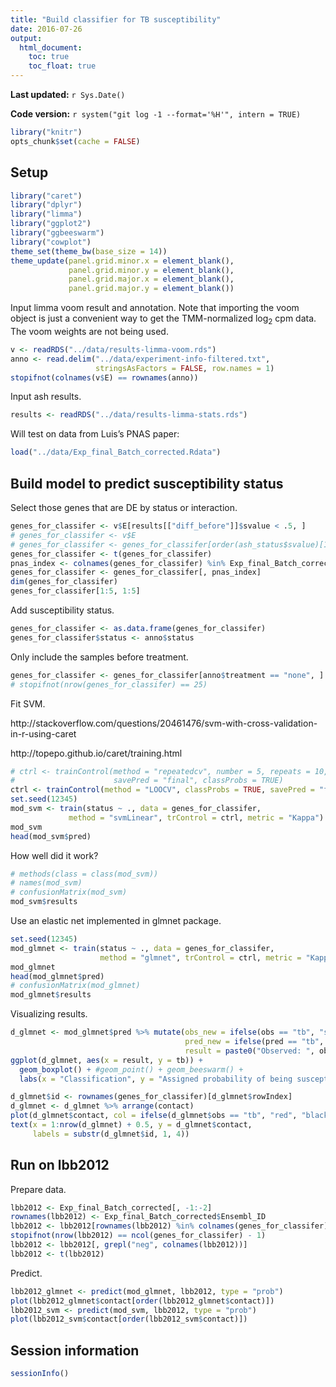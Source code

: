 ```yaml
---
title: "Build classifier for TB susceptibility"
date: 2016-07-26
output:
  html_document:
    toc: true
    toc_float: true
---
```


**Last updated:** `r Sys.Date()`

**Code version:** `r system("git log -1 --format='%H'", intern = TRUE)`

```r
library("knitr")
opts_chunk$set(cache = FALSE)
```



## Setup

```r
library("caret")
library("dplyr")
library("limma")
library("ggplot2")
library("ggbeeswarm")
library("cowplot")
theme_set(theme_bw(base_size = 14))
theme_update(panel.grid.minor.x = element_blank(),
             panel.grid.minor.y = element_blank(),
             panel.grid.major.x = element_blank(),
             panel.grid.major.y = element_blank())
```

Input limma voom result and annotation.
Note that importing the voom object is just a convenient way to get the TMM-normalized log~2~ cpm data.
The voom weights are not being used.

```r
v <- readRDS("../data/results-limma-voom.rds")
anno <- read.delim("../data/experiment-info-filtered.txt",
                   stringsAsFactors = FALSE, row.names = 1)
stopifnot(colnames(v$E) == rownames(anno))
```

Input ash results.

```r
results <- readRDS("../data/results-limma-stats.rds")
```

Will test on data from Luis's PNAS paper:

```r
load("../data/Exp_final_Batch_corrected.Rdata")
```

## Build model to predict susceptibility status

Select those genes that are DE by status or interaction.

```r
genes_for_classifer <- v$E[results[["diff_before"]]$svalue < .5, ]
# genes_for_classifer <- v$E
# genes_for_classifer <- genes_for_classifer[order(ash_status$svalue)[1:3000], ]
genes_for_classifer <- t(genes_for_classifer)
pnas_index <- colnames(genes_for_classifer) %in% Exp_final_Batch_corrected$Ensembl_ID
genes_for_classifer <- genes_for_classifer[, pnas_index]
dim(genes_for_classifer)
genes_for_classifer[1:5, 1:5]
```

Add susceptibility status.

```r
genes_for_classifer <- as.data.frame(genes_for_classifer)
genes_for_classifer$status <- anno$status
```

Only include the samples before treatment.

```r
genes_for_classifer <- genes_for_classifer[anno$treatment == "none", ]
# stopifnot(nrow(genes_for_classifer) == 25)
```

Fit SVM.

http://stackoverflow.com/questions/20461476/svm-with-cross-validation-in-r-using-caret

http://topepo.github.io/caret/training.html

```r
# ctrl <- trainControl(method = "repeatedcv", number = 5, repeats = 10,
#                      savePred = "final", classProbs = TRUE)
ctrl <- trainControl(method = "LOOCV", classProbs = TRUE, savePred = "final")
set.seed(12345)
mod_svm <- train(status ~ ., data = genes_for_classifer,
             method = "svmLinear", trControl = ctrl, metric = "Kappa")
mod_svm
head(mod_svm$pred)
```

How well did it work?

```r
# methods(class = class(mod_svm))
# names(mod_svm)
# confusionMatrix(mod_svm)
mod_svm$results
```

Use an elastic net implemented in glmnet package.

```r
set.seed(12345)
mod_glmnet <- train(status ~ ., data = genes_for_classifer,
                    method = "glmnet", trControl = ctrl, metric = "Kappa")
mod_glmnet
head(mod_glmnet$pred)
# confusionMatrix(mod_glmnet)
mod_glmnet$results
```

Visualizing results.

```r
d_glmnet <- mod_glmnet$pred %>% mutate(obs_new = ifelse(obs == "tb", "susceptible", "resistant"),
                                       pred_new = ifelse(pred == "tb", "susceptible", "resistant"),
                                       result = paste0("Observed: ", obs_new, "\nPredicted: ", pred_new))
ggplot(d_glmnet, aes(x = result, y = tb)) +
  geom_boxplot() + #geom_point() + geom_beeswarm() +
  labs(x = "Classification", y = "Assigned probability of being susceptible to TB")
```

```r
d_glmnet$id <- rownames(genes_for_classifer)[d_glmnet$rowIndex]
d_glmnet <- d_glmnet %>% arrange(contact)
plot(d_glmnet$contact, col = ifelse(d_glmnet$obs == "tb", "red", "black"))
text(x = 1:nrow(d_glmnet) + 0.5, y = d_glmnet$contact,
     labels = substr(d_glmnet$id, 1, 4))
```

## Run on lbb2012

Prepare data.

```r
lbb2012 <- Exp_final_Batch_corrected[, -1:-2]
rownames(lbb2012) <- Exp_final_Batch_corrected$Ensembl_ID
lbb2012 <- lbb2012[rownames(lbb2012) %in% colnames(genes_for_classifer), ]
stopifnot(nrow(lbb2012) == ncol(genes_for_classifer) - 1)
lbb2012 <- lbb2012[, grepl("neg", colnames(lbb2012))]
lbb2012 <- t(lbb2012)
```

Predict.

```r
lbb2012_glmnet <- predict(mod_glmnet, lbb2012, type = "prob")
plot(lbb2012_glmnet$contact[order(lbb2012_glmnet$contact)])
lbb2012_svm <- predict(mod_svm, lbb2012, type = "prob")
plot(lbb2012_svm$contact[order(lbb2012_svm$contact)])
```


## Session information

```r
sessionInfo()
```
